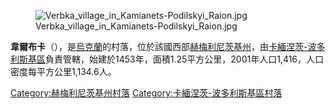 [[Image:Verbka_village_in_Kamianets-Podilskyi_Raion.jpg|right]]

{{coord|48|48|30|N|26|37|37|E|scale:100000|display=title}}

'''韋爾布卡'''（{{lang-uk|Вербка}}），是[[烏克蘭|烏克蘭]]的村落，位於該國西部[[赫梅利尼茨基州|赫梅利尼茨基州]]，由[[卡緬涅茨-波多利斯基區|卡緬涅茨-波多利斯基區]]負責管轄，始建於1453年，面積1.25平方公里，2001年人口1,416，人口密度每平方公里1,134.6人。

{{DEFAULTSORT:Вербка}}
[[Category:赫梅利尼茨基州村落|Category:赫梅利尼茨基州村落]]
[[Category:卡緬涅茨-波多利斯基區村落|Category:卡緬涅茨-波多利斯基區村落]]


{{Khmelnytskyi-geo-stub}}